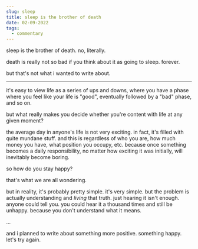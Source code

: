 ```yaml
---
slug: sleep
title: sleep is the brother of death
date: 02-09-2022
tags:
  - commentary
---
```


sleep is the brother of death. no, literally.


death is really not so bad if you think about it as going to sleep. forever.

but that's not what i wanted to write about.

---

it's easy to view life as a series of ups and downs, where you have a phase where you feel like your life is "good", eventually followed by a "bad" phase, and so on.

but what really makes you decide whether you're content with life at any given moment?

the average day in anyone's life is not very exciting. in fact, it's filled with quite mundane stuff. and this is regardless of who you are, how much money you have, what position you occupy, etc. because once something becomes a daily responsibility, no matter how exciting it was initially, will inevitably become boring.

so how do you stay happy?

that's what we are all wondering.

but in reality, it's probably pretty simple. it's very simple. but the problem is actually understanding and *living* that truth. just hearing it isn't enough. anyone could tell you. you could hear it a thousand times and still be unhappy. because you don't understand what it means.

...

and i planned to write about something more positive. something happy. let's try again.
